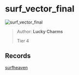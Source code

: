 
# surf_vector_final

![surf_vector_final](https://raw.githubusercontent.com/Sayt123/SurfMapPics/Maps-and-bonuses/csgo/surf_vector_final.jpg)

> Author: **Lucky Charms**
>
> Tier 4

## Records

[surfheaven](https://surfheaven.eu/map/surf_vector_final)
